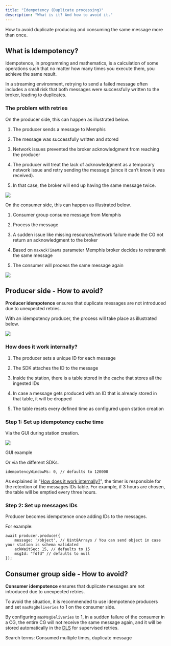 ```yaml
---
title: "Idempotency (Duplicate processing)"
description: "What is it? And how to avoid it."
---
```


How to avoid duplicate producing and consuming the same message more than once.

## What is Idempotency?

Idempotence, in programming and mathematics, is a calculation of some operations
such that no matter how many times you execute them, you achieve the same
result.

In a streaming environment, retrying to send a failed message often includes a
small risk that both messages were successfully written to the broker, leading
to duplicates.

### The problem with retries

On the producer side, this can happen as illustrated below.

1. The producer sends a message to Memphis

2. The message was successfully written and stored

3. Network issues prevented the broker acknowledgment from reaching the producer

4. The producer will treat the lack of acknowledgment as a temporary network
   issue and retry sending the message (since it can’t know it was received).

5. In that case, the broker will end up having the same message twice.

![](/memphis/concepts/images/idempotence%201.jpeg)

On the consumer side, this can happen as illustrated below.

1. Consumer group consume message from Memphis

2. Process the message

3. A sudden issue like missing resources/network failure made the CG not return
   an acknowledgment to the broker

4. Based on `maxAckTimeMs` parameter Memphis broker decides to retransmit the
   same message

5. The consumer will process the same message again

![](/memphis/concepts/images/idempotence%202.jpeg)

## Producer side - How to avoid?

**Producer idempotence** ensures that duplicate messages are not introduced due
to unexpected retries.

With an idempotency producer, the process will take place as illustrated below.

![](/memphis/concepts/images/idempotence%20producer.jpeg)

### How does it work internally?

1. The producer sets a unique ID for each message

2. The SDK attaches the ID to the message

3. Inside the station, there is a table stored in the cache that stores all the
   ingested IDs

4. In case a message gets produced with an ID that is already stored in that
   table, it will be dropped

5. The table resets every defined time as configured upon station creation

### Step 1: Set up idempotency cache time

Via the GUI during station creation.

![](/memphis/concepts/images/Screen%20Shot%202022-11-30%20at%2012.18.38.png)

GUI example

Or via the different SDKs.

```
idempotencyWindowMs: 0, // defaults to 120000
```

As explained in
"[How does it work internally?](/memphis/memphis/concepts/idempotency#how-does-it-work-internally)",
the timer is responsible for the retention of the messages IDs table. For
example, if 3 hours are chosen, the table will be emptied every three hours.

### Step 2: Set up messages IDs

Producer becomes idempotence once adding IDs to the messages.

For example:

```
await producer.produce({
    message: '/object', // Uint8Arrays / You can send object in case your station is schema validated
    ackWaitSec: 15, // defaults to 15
    msgId: "fdfd" // defaults to null
});
```

## Consumer group side - How to avoid?

**Consumer idempotence** ensures that duplicate messages are not introduced due
to unexpected retries.

To avoid the situation, it is recommended to use idempotence producers and set
`maxMsgDeliveries` to 1 on the consumer side.

By configuring `maxMsgDeliveries` to 1, in a sudden failure of the consumer in a
CG, the entire CG will not receive the same message again, and it will be stored
automatically in the [DLS](/memphis/memphis/concepts/dead-letter) for supervised
retries.

Search terms: Consumed multiple times, duplicate message
